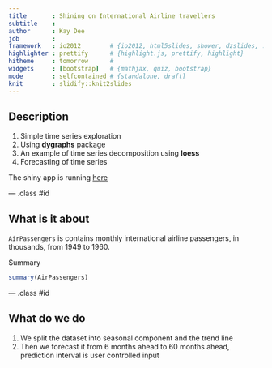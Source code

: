 ```yaml
---
title       : Shining on International Airline travellers 
subtitle    : 
author      : Kay Dee
job         : 
framework   : io2012        # {io2012, html5slides, shower, dzslides, ...}
highlighter : prettify      # {highlight.js, prettify, highlight}
hitheme     : tomorrow      # 
widgets     : [bootstrap]   # {mathjax, quiz, bootstrap}
mode        : selfcontained # {standalone, draft}
knit        : slidify::knit2slides
---
```


## Description

1. Simple time series exploration
2. Using __dygraphs__ package
3. An example of time series decomposition using __loess__
4. Forecasting of time series

The shiny app is running [here](https://abysmon.shinyapps.io/AirPassenger/)

--- .class #id 

## What is it about

`AirPassengers` is contains monthly international airline passengers, in thousands, from 1949 to 1960. 

Summary
```r
summary(AirPassengers)
```


--- .class #id 

## What do we do

1. We split the dataset into seasonal component and the trend line
2. Then we forecast it from 6 months ahead to 60 months ahead, prediction interval is user controlled input






